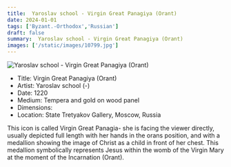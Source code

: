 ```yaml
---
title:  Yaroslav school - Virgin Great Panagiya (Orant)
date: 2024-01-01
tags: ['Byzant.-Orthodox','Russian']
draft: false
summary:  Yaroslav school - Virgin Great Panagiya (Orant)
images: ['/static/images/10799.jpg']
---
```


![ Yaroslav school - Virgin Great Panagiya (Orant)](/static/images/10799.jpg)

* Title: Virgin Great Panagiya (Orant)
* Artist:  Yaroslav school (-)
* Date: 1220
* Medium: Tempera and gold on wood panel
* Dimensions: 
* Location: State Tretyakov Gallery, Moscow, Russia

This icon is called Virgin Great Panagia- she is facing the viewer directly, usually depicted full length with her hands in the orans position, and with a medallion showing the image of Christ as a child in front of her chest. This medallion symbolically represents Jesus within the womb of the Virgin Mary at the moment of the Incarnation (Orant).
